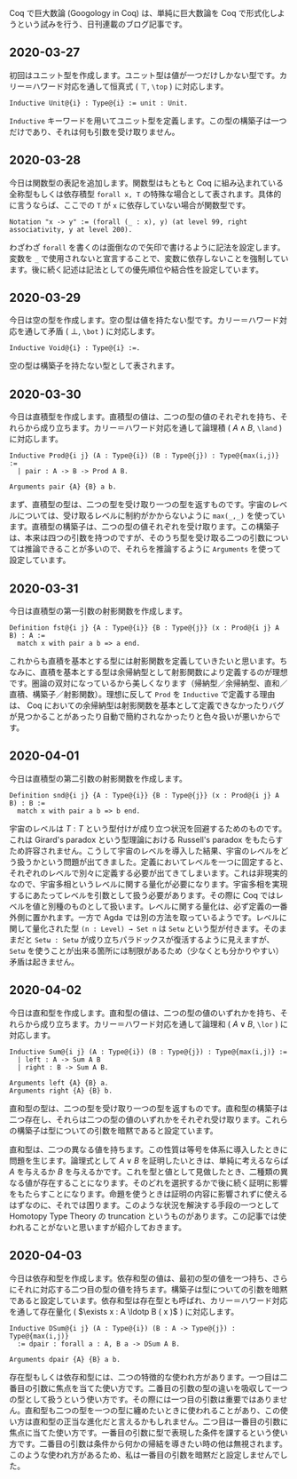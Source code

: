 Coq で巨大数論 (Googology in Coq) は、単純に巨大数論を Coq で形式化しようという試みを行う、日刊連載のブログ記事です。

== 2020-03-27 ==

初回はユニット型を作成します。ユニット型は値が一つだけしかない型です。カリー＝ハワード対応を通して恒真式 ( \( \top \), <code>\top</code> ) に対応します。

<pre class="code">
Inductive Unit@{i} : Type@{i} := unit : Unit.
</pre>

<code>Inductive</code> キーワードを用いてユニット型を定義します。この型の構築子は一つだけであり、それは何も引数を受け取りません。

== 2020-03-28 ==

今日は関数型の表記を追加します。関数型はもともと Coq に組み込まれている全称型もしくは依存積型 <code>forall x, T</code> の特殊な場合として表されます。具体的に言うならば、ここでの <code>T</code> が <code>x</code> に依存していない場合が関数型です。

<pre class="code">
Notation "x -> y" := (forall (_ : x), y) (at level 99, right associativity, y at level 200).
</pre>

わざわざ <code>forall</code> を書くのは面倒なので矢印で書けるように記法を設定します。変数を <code>_</code> で使用されないと宣言することで、変数に依存しないことを強制しています。後に続く記述は記法としての優先順位や結合性を設定しています。

== 2020-03-29 ==

今日は空の型を作成します。空の型は値を持たない型です。カリー＝ハワード対応を通して矛盾 ( \( \bot \), <code>\bot</code> ) に対応します。

<pre class="code">
Inductive Void@{i} : Type@{i} :=.
</pre>

空の型は構築子を持たない型として表されます。

== 2020-03-30 ==

今日は直積型を作成します。直積型の値は、二つの型の値のそれぞれを持ち、それらから成り立ちます。カリー＝ハワード対応を通して論理積 ( \( A \land B \), <code>\land</code> ) に対応します。

<pre class="code">
Inductive Prod@{i j} (A : Type@{i}) (B : Type@{j}) : Type@{max(i,j)} :=
  | pair : A -> B -> Prod A B.

Arguments pair {A} {B} a b.
</pre>

まず、直積型の型は、二つの型を受け取り一つの型を返すものです。宇宙のレベルについては、受け取るレベルに制約がかからないように <code>max(_,_)</code> を使っています。直積型の構築子は、二つの型の値それぞれを受け取ります。この構築子は、本来は四つの引数を持つのですが、そのうち型を受け取る二つの引数については推論できることが多いので、それらを推論するように <code>Arguments</code> を使って設定しています。

== 2020-03-31 ==

今日は直積型の第一引数の射影関数を作成します。

<pre class="code">
Definition fst@{i j} {A : Type@{i}} {B : Type@{j}} (x : Prod@{i j} A B) : A :=
  match x with pair a b => a end.
</pre>

これからも直積を基本とする型には射影関数を定義していきたいと思います。ちなみに、直積を基本とする型は余帰納型として射影関数により定義するのが理想です。圏論の双対になっているから美しくなります（帰納型／余帰納型、直和／直積、構築子／射影関数）。理想に反して <code>Prod</code> を <code>Inductive</code> で定義する理由は、 Coq においての余帰納型は射影関数を基本として定義できなかったりバグが見つかることがあったり自動で簡約されなかったりと色々扱いが悪いからです。

== 2020-04-01 ==

今日は直積型の第二引数の射影関数を作成します。

<pre class="code">
Definition snd@{i j} {A : Type@{i}} {B : Type@{j}} (x : Prod@{i j} A B) : B :=
  match x with pair a b => b end.
</pre>

宇宙のレベルは \( T : T \) という型付けが成り立つ状況を回避するためのものです。これは Girard's paradox という型理論における Russell's paradox をもたらすため許容されません。こうして宇宙のレベルを導入した結果、宇宙のレベルをどう扱うかという問題が出てきました。定義においてレベルを一つに固定すると、それぞれのレベルで別々に定義する必要が出てきてしまいます。これは非現実的なので、宇宙多相というレベルに関する量化が必要になります。宇宙多相を実現するにあたってレベルを引数として扱う必要があります。その際に Coq ではレベルを値と別種のものとして扱います。レベルに関する量化は、必ず定義の一番外側に置かれます。一方で Agda では別の方法を取っているようです。レベルに関して量化された型 <code>(n : Level) → Set n</code> は <code>Setω</code> という型が付きます。そのままだと <code>Setω : Setω</code> が成り立ちパラドックスが復活するように見えますが、 <code>Setω</code> を使うことが出来る箇所には制限があるため（少なくとも分かりやすい）矛盾は起きません。

== 2020-04-02 ==

今日は直和型を作成します。直和型の値は、二つの型の値のいずれかを持ち、それらから成り立ちます。カリー＝ハワード対応を通して論理和 ( \( A \lor B \), <code>\lor</code> ) に対応します。

<pre class="code">
Inductive Sum@{i j} (A : Type@{i}) (B : Type@{j}) : Type@{max(i,j)} :=
  | left : A -> Sum A B
  | right : B -> Sum A B.

Arguments left {A} {B} a.
Arguments right {A} {B} b.
</pre>

直和型の型は、二つの型を受け取り一つの型を返すものです。直和型の構築子は二つ存在し、それらは二つの型の値のいずれかをそれぞれ受け取ります。これらの構築子は型についての引数を暗黙であると設定ています。

直和型は、二つの異なる値を持ちます。この性質は等号を体系に導入したときに問題を生じます。論理式として \( A \lor B \) を証明したいときは、単純に考えるならば \( A \) を与えるか \( B \) を与えるかです。これを型と値として見做したとき、二種類の異なる値が存在することになります。そのどれを選択するかで後に続く証明に影響をもたらすことになります。命題を使うときは証明の内容に影響されずに使えるはずなのに、それでは困ります。このような状況を解決する手段の一つとして Homotopy Type Theory の truncation というものがあります。この記事では使われることがないと思いますが紹介しておきます。

== 2020-04-03 ==

今日は依存和型を作成します。依存和型の値は、最初の型の値を一つ持ち、さらにそれに対応する二つ目の型の値を持ちます。構築子は型についての引数を暗黙であると設定しています。依存和型は存在型とも呼ばれ、カリー＝ハワード対応を通して存在量化 ( \( \exists x : A \ldotp B ( x ) \) ) に対応します。

<pre class="code">
Inductive DSum@{i j} (A : Type@{i}) (B : A -> Type@{j}) : Type@{max(i,j)}
  := dpair : forall a : A, B a -> DSum A B.

Arguments dpair {A} {B} a b.
</pre>

存在型もしくは依存和型には、二つの特徴的な使われ方があります。一つ目は二番目の引数に焦点を当てた使い方です。二番目の引数の型の違いを吸収して一つの型として扱うという使い方です。その際には一つ目の引数は重要ではありません。直和型も二つの型を一つの型に纏めたいときに使われることがあり、この使い方は直和型の正当な進化だと言えるかもしれません。二つ目は一番目の引数に焦点に当てた使い方です。一番目の引数に型で表現した条件を課するという使い方です。二番目の引数は条件から何かの帰結を導きたい時の他は無視されます。このような使われ方があるため、私は一番目の引数を暗黙だと設定しませんでした。
